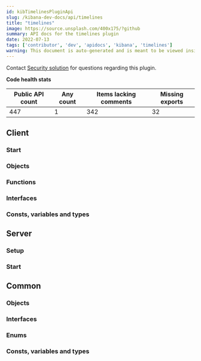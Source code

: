 ```yaml
---
id: kibTimelinesPluginApi
slug: /kibana-dev-docs/api/timelines
title: "timelines"
image: https://source.unsplash.com/400x175/?github
summary: API docs for the timelines plugin
date: 2022-07-13
tags: ['contributor', 'dev', 'apidocs', 'kibana', 'timelines']
warning: This document is auto-generated and is meant to be viewed inside our experimental, new docs system. Reach out in #docs-engineering for more info.
---
```




Contact [Security solution](https://github.com/orgs/elastic/teams/security-solution) for questions regarding this plugin.

**Code health stats**

| Public API count  | Any count | Items lacking comments | Missing exports |
|-------------------|-----------|------------------------|-----------------|
| 447 | 1 | 342 | 32 |

## Client

### Start
<DocDefinitionList data={[timelinesObj.client.start]}/>

### Objects
<DocDefinitionList data={timelinesObj.client.objects}/>

### Functions
<DocDefinitionList data={timelinesObj.client.functions}/>

### Interfaces
<DocDefinitionList data={timelinesObj.client.interfaces}/>

### Consts, variables and types
<DocDefinitionList data={timelinesObj.client.misc}/>

## Server

### Setup
<DocDefinitionList data={[timelinesObj.server.setup]}/>

### Start
<DocDefinitionList data={[timelinesObj.server.start]}/>

## Common

### Objects
<DocDefinitionList data={timelinesObj.common.objects}/>

### Interfaces
<DocDefinitionList data={timelinesObj.common.interfaces}/>

### Enums
<DocDefinitionList data={timelinesObj.common.enums}/>

### Consts, variables and types
<DocDefinitionList data={timelinesObj.common.misc}/>

